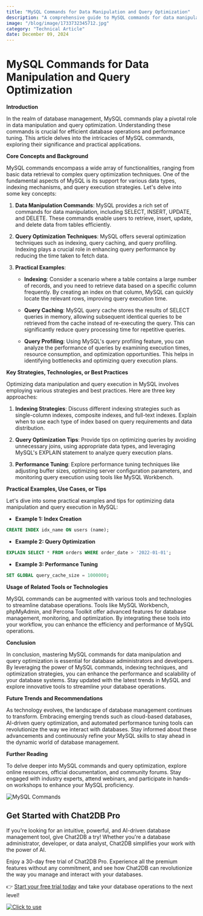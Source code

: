 ```yaml
---
title: "MySQL Commands for Data Manipulation and Query Optimization"
description: "A comprehensive guide to MySQL commands for data manipulation and query optimization, covering key concepts, strategies, practical examples, and tools."
image: "/blog/image/1733732345712.jpg"
category: "Technical Article"
date: December 09, 2024
---
```


# MySQL Commands for Data Manipulation and Query Optimization

**Introduction**

In the realm of database management, MySQL commands play a pivotal role in data manipulation and query optimization. Understanding these commands is crucial for efficient database operations and performance tuning. This article delves into the intricacies of MySQL commands, exploring their significance and practical applications.

**Core Concepts and Background**

MySQL commands encompass a wide array of functionalities, ranging from basic data retrieval to complex query optimization techniques. One of the fundamental aspects of MySQL is its support for various data types, indexing mechanisms, and query execution strategies. Let's delve into some key concepts:

1. **Data Manipulation Commands**: MySQL provides a rich set of commands for data manipulation, including SELECT, INSERT, UPDATE, and DELETE. These commands enable users to retrieve, insert, update, and delete data from tables efficiently.

2. **Query Optimization Techniques**: MySQL offers several optimization techniques such as indexing, query caching, and query profiling. Indexing plays a crucial role in enhancing query performance by reducing the time taken to fetch data.

3. **Practical Examples**:

   - **Indexing**: Consider a scenario where a table contains a large number of records, and you need to retrieve data based on a specific column frequently. By creating an index on that column, MySQL can quickly locate the relevant rows, improving query execution time.

   - **Query Caching**: MySQL query cache stores the results of SELECT queries in memory, allowing subsequent identical queries to be retrieved from the cache instead of re-executing the query. This can significantly reduce query processing time for repetitive queries.

   - **Query Profiling**: Using MySQL's query profiling feature, you can analyze the performance of queries by examining execution times, resource consumption, and optimization opportunities. This helps in identifying bottlenecks and optimizing query execution plans.

**Key Strategies, Technologies, or Best Practices**

Optimizing data manipulation and query execution in MySQL involves employing various strategies and best practices. Here are three key approaches:

1. **Indexing Strategies**: Discuss different indexing strategies such as single-column indexes, composite indexes, and full-text indexes. Explain when to use each type of index based on query requirements and data distribution.

2. **Query Optimization Tips**: Provide tips on optimizing queries by avoiding unnecessary joins, using appropriate data types, and leveraging MySQL's EXPLAIN statement to analyze query execution plans.

3. **Performance Tuning**: Explore performance tuning techniques like adjusting buffer sizes, optimizing server configuration parameters, and monitoring query execution using tools like MySQL Workbench.

**Practical Examples, Use Cases, or Tips**

Let's dive into some practical examples and tips for optimizing data manipulation and query execution in MySQL:

- **Example 1: Index Creation**

```sql
CREATE INDEX idx_name ON users (name);
```

- **Example 2: Query Optimization**

```sql
EXPLAIN SELECT * FROM orders WHERE order_date > '2022-01-01';
```

- **Example 3: Performance Tuning**

```sql
SET GLOBAL query_cache_size = 1000000;
```

**Usage of Related Tools or Technologies**

MySQL commands can be augmented with various tools and technologies to streamline database operations. Tools like MySQL Workbench, phpMyAdmin, and Percona Toolkit offer advanced features for database management, monitoring, and optimization. By integrating these tools into your workflow, you can enhance the efficiency and performance of MySQL operations.

**Conclusion**

In conclusion, mastering MySQL commands for data manipulation and query optimization is essential for database administrators and developers. By leveraging the power of MySQL commands, indexing techniques, and optimization strategies, you can enhance the performance and scalability of your database systems. Stay updated with the latest trends in MySQL and explore innovative tools to streamline your database operations.

**Future Trends and Recommendations**

As technology evolves, the landscape of database management continues to transform. Embracing emerging trends such as cloud-based databases, AI-driven query optimization, and automated performance tuning tools can revolutionize the way we interact with databases. Stay informed about these advancements and continuously refine your MySQL skills to stay ahead in the dynamic world of database management.

**Further Reading**

To delve deeper into MySQL commands and query optimization, explore online resources, official documentation, and community forums. Stay engaged with industry experts, attend webinars, and participate in hands-on workshops to enhance your MySQL proficiency.

![MySQL Commands](https://example.com/mysql-commands.jpg)

## Get Started with Chat2DB Pro

If you're looking for an intuitive, powerful, and AI-driven database management tool, give Chat2DB a try! Whether you're a database administrator, developer, or data analyst, Chat2DB simplifies your work with the power of AI.

Enjoy a 30-day free trial of Chat2DB Pro. Experience all the premium features without any commitment, and see how Chat2DB can revolutionize the way you manage and interact with your databases.

👉 [Start your free trial today](https://chat2db.ai/pricing) and take your database operations to the next level!


[![Click to use](/image/blog/bg/chat2db.jpg)](https://chat2db.ai/)
